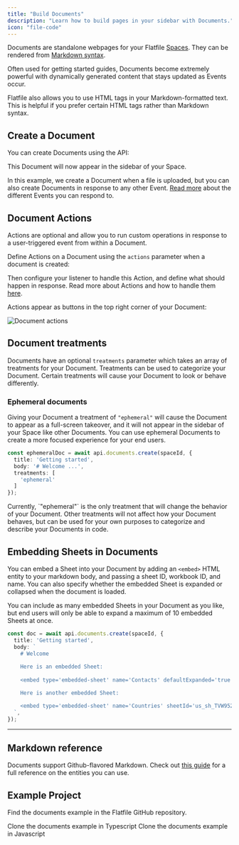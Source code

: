 ```yaml
---
title: "Build Documents"
description: "Learn how to build pages in your sidebar with Documents."
icon: "file-code"
---
```


Documents are standalone webpages for your Flatfile <Tooltip tip="Are micro-applications...">[Spaces](../concepts/spaces)</Tooltip>. They can be rendered from <Tooltip tip="View syntax">[Markdown syntax](https://www.markdownguide.org/basic-syntax/)</Tooltip>.

Often used for getting started guides, Documents become extremely powerful with dynamically generated content that stays updated as Events occur.

<Info>
  Flatfile also allows you to use HTML tags in your Markdown-formatted text.
  This is helpful if you prefer certain HTML tags rather than Markdown syntax.
</Info>

## Create a Document

You can create Documents using the API:

<Snippet file="guides/documents/create-document.mdx" />

This Document will now appear in the sidebar of your Space.

In this example, we create a Document when a file is uploaded, but you can also create Documents in response to any other Event. [Read more](./concepts/event) about the different Events you can respond to.

## Document Actions

Actions are optional and allow you to run custom operations in response to a user-triggered event from within a Document.

Define Actions on a Document using the `actions` parameter when a document is created:

<Snippet file="guides/documents/document-actions.mdx" />

Then configure your listener to handle this Action, and define what should happen in response. Read more about Actions and how to handle them [here](./actions#document-mounted).

Actions appear as buttons in the top right corner of your Document:

![Document actions](../images/actions/document_actions.png)



## Document treatments

Documents have an optional `treatments` parameter which takes an array of treatments for your Document. Treatments can be used to categorize your Document. Certain treatments will cause your Document to look or behave differently.

### Ephemeral documents

Giving your Document a treatment of `"ephemeral"` will cause the Document to appear as a full-screen takeover, and it will not appear in the sidebar of your Space like other Documents. You can use ephemeral Documents to create a more focused experience for your end users.

```ts
const ephemeralDoc = await api.documents.create(spaceId, {
  title: 'Getting started',
  body: '# Welcome ...',
  treatments: [
    'ephemeral'
  ]
});
```

<Info>
  Currently, `"ephemeral"` is the only treatment that will change the behavior of your Document. Other treatments will not affect how your Document behaves, but can be used for your own purposes to categorize and describe your Documents in code.
</Info>

## Embedding Sheets in Documents

You can embed a Sheet into your Document by adding an `<embed>` HTML entity to your markdown body, and passing a sheet ID, workbook ID, and name. You can also specify whether the embedded Sheet is expanded or collapsed when the document is loaded.

<Info>
  You can include as many embedded Sheets in your Document as you like, but end users will only be able to expand a maximum of 10 embedded Sheets at once.
</Info>

```ts
const doc = await api.documents.create(spaceId, {
  title: 'Getting started',
  body: `
    # Welcome
    
    Here is an embedded Sheet:
    
    <embed type='embedded-sheet' name='Contacts' defaultExpanded='true' sheetId='your_sheet_id' workbookId='your_workbook_id'>

    Here is another embedded Sheet:

    <embed type='embedded-sheet' name='Countries' sheetId='us_sh_TVW95224' workbookId='us_wb_8e0z52gI'>
  `,
});
```

---

## Markdown reference

Documents support Github-flavored Markdown. Check out [this guide](https://github.com/adam-p/markdown-here/wiki/Markdown-Cheatsheet) for a full reference on the entities you can use.

## Example Project

Find the documents example in the Flatfile GitHub repository.

<CardGroup cols={2}>
  <Card
    title="typescript"
    icon="code-merge"
    href="https://github.com/FlatFilers/flatfile-docs-kitchen-sink/blob/main/typescript/documents/index.ts"
  >
    Clone the documents example in Typescript
  </Card>
  <Card
    title="javascript"
    icon="js"
    href="https://github.com/FlatFilers/flatfile-docs-kitchen-sink/blob/main/javascript/documents/index.js"
  >
    Clone the documents example in Javascript
  </Card>
</CardGroup>
